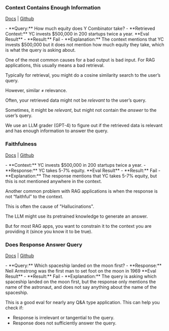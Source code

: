 
### Context Contains Enough Information

[Docs](/evals/preset_evals/ccei) | [Github](https://github.com/athina-ai/athina-evals/blob/main/athina/evals/llm/context_contains_enough_information/evaluator.py)

<Callout type='infos'>
- **Query:** How much equity does Y Combinator take?
- **Retrieved Context:** YC invests $500,000 in 200 startups twice a year.

</Callout>

<Callout type='error'>
**Eval Result**
- **Result:** Fail
- **Explanation:** The context mentions that YC invests $500,000 but it does not mention how much equity they take, which is what the query is asking about.

</Callout>

One of the most common causes for a bad output is bad input. For RAG applications, this usually means a bad retrieval.

Typically for retrieval, you might do a cosine similarity search to the user’s query.

However, similar ≠ relevance.

Often, your retrieved data might not be _relevant_ to the user’s query.

Sometimes, it might be _relevant_, but might not contain the _answer_ to the user’s query.

We use an LLM grader (GPT-4) to figure out if the retrieved data is relevant and has enough information to answer the query.

### Faithfulness

[Docs](/evals/preset_evals/faithfulness) | [Github](https://github.com/athina-ai/athina-evals/blob/main/athina/evals/llm/faithfulness/evaluator.py)

<Callout type='infos'>
- **Context:** YC invests $500,000 in 200 startups twice a year.
- **Response:** YC takes 5-7% equity.

</Callout>

<Callout type='error'>
**Eval Result**
- **Result:** Fail
- **Explanation:** The response mentions that YC takes 5-7% equity, but this is not mentioned anywhere in the context.

</Callout>

Another common problem with RAG applications is when the response is not “faithful” to the context.

This is often the cause of "Hallucinations".

The LLM might use its pretrained knowledge to generate an answer.

But for most RAG apps, you want to constrain it to the context you are providing it (since you know it to be true).

### Does Response Answer Query

[Docs](/evals/preset_evals/draq) | [Github](https://github.com/athina-ai/athina-evals/blob/main/athina/evals/llm/does_response_answer_query/evaluator.py)

<Callout type='infos'>
- **Query:** Which spaceship landed on the moon first?
- **Response:** Neil Armstrong was the first man to set foot on the moon in 1969

</Callout>

<Callout type='error'>
**Eval Result**
- **Result:** Fail
- **Explanation:** The query is asking which spaceship landed on the moon first, but the response only mentions the name of the astronaut, and does not say anything about the name of the spaceship.

</Callout>

This is a good eval for nearly any Q&A type application. This can help you check if:

- Response is irrelevant or tangential to the query.
- Response does not sufficiently answer the query.
